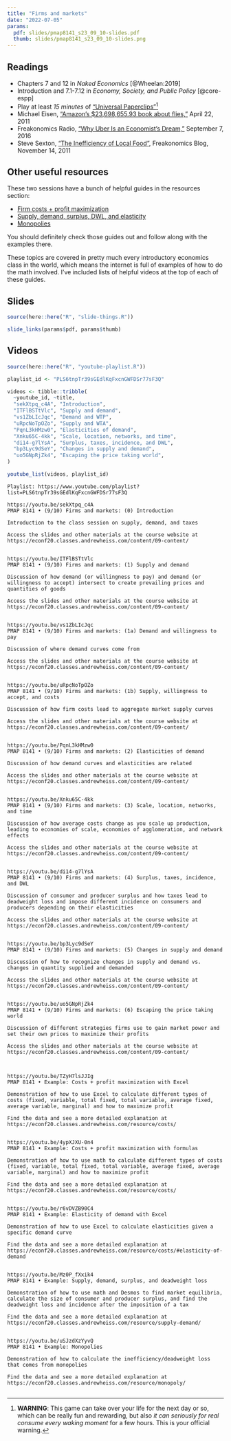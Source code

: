 ```yaml
---
title: "Firms and markets"
date: "2022-07-05"
params:
  pdf: slides/pmap8141_s23_09_10-slides.pdf
  thumb: slides/pmap8141_s23_09_10-slides.png
---
```


## Readings

- <i class="fas fa-book"></i> Chapters 7 and 12 in *Naked Economics* [@Wheelan:2019]
- <i class="fas fa-book"></i> Introduction and 7.1-7.12 in *Economy, Society, and Public Policy* [@core-espp]
- <i class="fas fa-trophy"></i> Play at least *15 minutes* of ["Universal Paperclips"](http://www.decisionproblem.com/paperclips/)[^paperclips]
- <i class="fas fa-external-link-square-alt"></i> Michael Eisen, ["Amazon's $23,698,655.93 book about flies,"](http://www.michaeleisen.org/blog/?p=358) April 22, 2011
- <i class="fas fa-podcast"></i> Freakonomics Radio, ["Why Uber Is an Economist's Dream,"](http://freakonomics.com/podcast/uber-economists-dream/) September 7, 2016
- <i class="fas fa-external-link-square-alt"></i> Steve Sexton, ["The Inefficiency of Local Food"](http://freakonomics.com/2011/11/14/the-inefficiency-of-local-food/), Freakonomics Blog, November 14, 2011

[^paperclips]: **WARNING**: This game can take over your life for the next day or so, which can be really fun and rewarding, but also *it can seriously for real consume every waking moment* for a few hours. This is your official warning.


## Other useful resources

These two sessions have a bunch of helpful guides in the resources section:

- [Firm costs + profit maximization](/resource/costs/)
- [Supply, demand, surplus, DWL, and elasticity](/resource/supply-demand/)
- [Monopolies](/resource/monopoly/)

You should definitely check those guides out and follow along with the examples there. 

These topics are covered in pretty much every introductory economics class in the world, which means the internet is full of examples of how to do the math involved. I've included lists of helpful videos at the top of each of these guides.


## Slides

```r
source(here::here("R", "slide-things.R"))

slide_links(params$pdf, params$thumb)
```


## Videos

```r
source(here::here("R", "youtube-playlist.R"))

playlist_id <- "PLS6tnpTr39sGEdlKqFxcnGWFDSr77sF3Q"

videos <- tibble::tribble(
  ~youtube_id, ~title,
  "sekXtpq_c4A", "Introduction",
  "ITFlBSTtVlc", "Supply and demand",
  "vs1ZbLIcJqc", "Demand and WTP",
  "uRpcNoTpOZo", "Supply and WTA",
  "PqnL3kHMzw0", "Elasticities of demand",
  "Xnku65C-4kk", "Scale, location, networks, and time",
  "di14-g7lYsA", "Surplus, taxes, incidence, and DWL",
  "bp3Lyc9dSeY", "Changes in supply and demand",
  "uo5GNpRjZk4", "Escaping the price taking world",
)

youtube_list(videos, playlist_id)
```


```cat
Playlist: https://www.youtube.com/playlist?list=PLS6tnpTr39sGEdlKqFxcnGWFDSr77sF3Q

https://youtu.be/sekXtpq_c4A
PMAP 8141 • (9/10) Firms and markets: (0) Introduction

Introduction to the class session on supply, demand, and taxes

Access the slides and other materials at the course website at https://econf20.classes.andrewheiss.com/content/09-content/


https://youtu.be/ITFlBSTtVlc
PMAP 8141 • (9/10) Firms and markets: (1) Supply and demand

Discussion of how demand (or willingness to pay) and demand (or willingness to accept) intersect to create prevailing prices and quantities of goods

Access the slides and other materials at the course website at https://econf20.classes.andrewheiss.com/content/09-content/


https://youtu.be/vs1ZbLIcJqc
PMAP 8141 • (9/10) Firms and markets: (1a) Demand and willingness to pay

Discussion of where demand curves come from

Access the slides and other materials at the course website at https://econf20.classes.andrewheiss.com/content/09-content/


https://youtu.be/uRpcNoTpOZo
PMAP 8141 • (9/10) Firms and markets: (1b) Supply, willingness to accept, and costs

Discussion of how firm costs lead to aggregate market supply curves

Access the slides and other materials at the course website at https://econf20.classes.andrewheiss.com/content/09-content/

  
https://youtu.be/PqnL3kHMzw0
PMAP 8141 • (9/10) Firms and markets: (2) Elasticities of demand

Discussion of how demand curves and elasticities are related

Access the slides and other materials at the course website at https://econf20.classes.andrewheiss.com/content/09-content/


https://youtu.be/Xnku65C-4kk
PMAP 8141 • (9/10) Firms and markets: (3) Scale, location, networks, and time

Discussion of how average costs change as you scale up production, leading to economies of scale, economies of agglomeration, and network effects

Access the slides and other materials at the course website at https://econf20.classes.andrewheiss.com/content/09-content/


https://youtu.be/di14-g7lYsA
PMAP 8141 • (9/10) Firms and markets: (4) Surplus, taxes, incidence, and DWL

Discussion of consumer and producer surplus and how taxes lead to deadweight loss and impose different incidence on consumers and producers depending on their elasticities

Access the slides and other materials at the course website at https://econf20.classes.andrewheiss.com/content/09-content/


https://youtu.be/bp3Lyc9dSeY
PMAP 8141 • (9/10) Firms and markets: (5) Changes in supply and demand

Discussion of how to recognize changes in supply and demand vs. changes in quantity supplied and demanded

Access the slides and other materials at the course website at https://econf20.classes.andrewheiss.com/content/09-content/


https://youtu.be/uo5GNpRjZk4
PMAP 8141 • (9/10) Firms and markets: (6) Escaping the price taking world

Discussion of different strategies firms use to gain market power and set their own prices to maximize their profits

Access the slides and other materials at the course website at https://econf20.classes.andrewheiss.com/content/09-content/



https://youtu.be/TZyH7lsJJIg
PMAP 8141 • Example: Costs + profit maximization with Excel

Demonstration of how to use Excel to calculate different types of costs (fixed, variable, total fixed, total variable, average fixed, average variable, marginal) and how to maximize profit

Find the data and see a more detailed explanation at https://econf20.classes.andrewheiss.com/resource/costs/


https://youtu.be/4ypXJXU-0n4
PMAP 8141 • Example: Costs + profit maximization with formulas

Demonstration of how to use math to calculate different types of costs (fixed, variable, total fixed, total variable, average fixed, average variable, marginal) and how to maximize profit

Find the data and see a more detailed explanation at https://econf20.classes.andrewheiss.com/resource/costs/


https://youtu.be/r6vDVZB90C4
PMAP 8141 • Example: Elasticity of demand with Excel

Demonstration of how to use Excel to calculate elasticities given a specific demand curve

Find the data and see a more detailed explanation at https://econf20.classes.andrewheiss.com/resource/costs/#elasticity-of-demand


https://youtu.be/Mz0P_fXxik4
PMAP 8141 • Example: Supply, demand, surplus, and deadweight loss

Demonstration of how to use math and Desmos to find market equilibria, calculate the size of consumer and producer surplus, and find the deadweight loss and incidence after the imposition of a tax

Find the data and see a more detailed explanation at https://econf20.classes.andrewheiss.com/resource/supply-demand/


https://youtu.be/uSJzdXzYyvQ
PMAP 8141 • Example: Monopolies

Demonstration of how to calculate the inefficiency/deadweight loss that comes from monopolies

Find the data and see a more detailed explanation at https://econf20.classes.andrewheiss.com/resource/monopoly/


```
